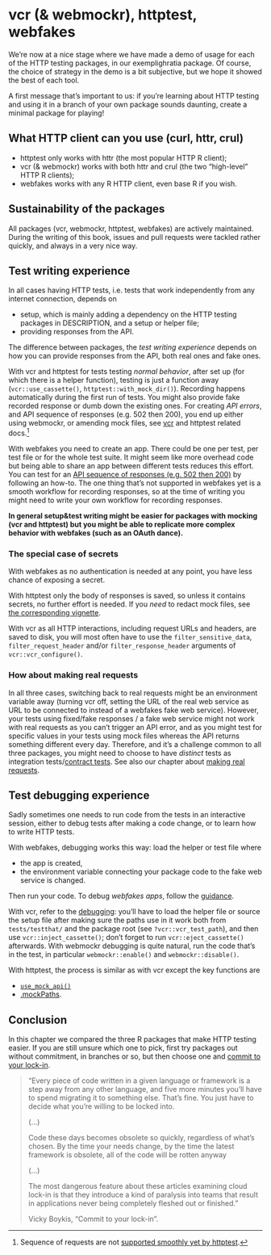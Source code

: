 # vcr (& webmockr), httptest, webfakes {#pkgs-comparison}

We're now at a nice stage where we have made a demo of usage for each of the HTTP testing packages, in our exemplighratia package.
Of course, the choice of strategy in the demo is a bit subjective, but we hope it showed the best of each tool.

::: {.alert .alert-dismissible .alert-primary} 
A first message that's important to us: if you're learning about HTTP testing and using it in a branch of your own package sounds daunting, create a minimal package for playing!
:::

## What HTTP client can you use (curl, httr, crul)

* httptest only works with httr (the most popular HTTP R client);
* vcr (& webmockr) works with both httr and crul (the two "high-level" HTTP R clients);
* webfakes works with any R HTTP client, even base R if you wish.

## Sustainability of the packages

All packages (vcr, webmockr, httptest, webfakes) are actively maintained.
During the writing of this book, issues and pull requests were tackled rather quickly, and always in a very nice way.

## Test writing experience

In all cases having HTTP tests, i.e. tests that work independently from any internet connection, depends on

* setup, which is mainly adding a dependency on the HTTP testing packages in DESCRIPTION, and a setup or helper file;
* providing responses from the API.

The difference between packages, the _test writing experience_ depends on how you can provide responses from the API, both real ones and fake ones.

With vcr and httptest for tests testing _normal behavior_, after set up (for which there is a helper function), testing is just a function away (`vcr::use_cassette()`, `httptest::with_mock_dir()`).
Recording happens automatically during the first run of tests.
You might also provide fake recorded response or dumb down the existing ones.
For creating _API errors_, and API sequence of responses (e.g. 502 then 200), you end up either using webmockr, or amending mock files, see [vcr](https://docs.ropensci.org/vcr/articles/cassette-manual-editing.html) and httptest related docs.[^seq-httptest]

[^seq-httptest]: Sequence of requests are not [supported smoothly yet by httptest](https://github.com/nealrichardson/httptest/issues/49).

With webfakes you need to create an app. 
There could be one per test, per test file or for the whole test suite.
It might seem like more overhead code but being able to share an app between different tests reduces this effort.
You can test for an [API sequence of responses (e.g. 502 then 200)](https://r-lib.github.io/webfakes/dev/articles/how-to.html#how-do-i-test-a-sequence-of-requests-) by following an how-to.
The one thing that's not supported in webfakes yet is a smooth workflow for recording responses, so at the time of writing you might need to write your own workflow for recording responses.

**In general setup&test writing might be easier for packages with mocking (vcr and httptest) but you might be able to replicate more complex behavior with webfakes (such as an OAuth dance).**

### The special case of secrets

With webfakes as no authentication is needed at any point, you have less chance of exposing a secret.

With httptest only the body of responses is saved, so unless it contains secrets, no further effort is needed. If you _need_ to redact mock files, see [the corresponding vignette](https://enpiar.com/r/httptest/articles/redacting.html).

With vcr as all HTTP interactions, including request URLs and headers, are saved to disk, you will most often have to use the `filter_sensitive_data`, `filter_request_header` and/or `filter_response_header` arguments of `vcr::vcr_configure()`.

### How about making real requests

In all three cases, switching back to real requests might be an environment variable away (turning vcr off, setting the URL of the real web service as URL to be connected to instead of a webfakes fake web service).
However, your tests using fixed/fake responses / a fake web service might not work with real requests as you can't trigger an API error, and as you might test for specific values in your tests using mock files whereas the API returns something different every day.
Therefore, and it's a challenge common to all three packages, you might need to choose to have _distinct_ tests as integration tests/[contract tests](https://www.martinfowler.com/bliki/ContractTest.html).
See also our chapter about [making real requests](#real-requests-chapter).

## Test debugging experience

Sadly sometimes one needs to run code from the tests in an interactive session, either to debug tests after making a code change, or to learn how to write HTTP tests.

With webfakes, debugging works this way: load the helper or test file where 

* the app is created,
* the environment variable connecting your package code to the fake web service is changed.

Then run your code. To debug _webfakes apps_, follow the [guidance](https://r-lib.github.io/webfakes/dev/articles/how-to.html#how-can-i-debug-an-app-).

With vcr, refer to the [debugging](https://docs.ropensci.org/vcr/articles/debugging.html): you'll have to load the helper file or source the setup file after making sure the paths use in it work both from `tests/testthat/` and the package root (see `?vcr::vcr_test_path`), and then use `vcr::inject_cassette()`; don't forget to run `vcr::eject_cassette()` afterwards.
With webmockr debugging is quite natural, run the code that's in the test, in particular `webmockr::enable()` and `webmockr::disable()`. 

With httptest, the process is similar as with vcr except the key functions are

* [`use_mock_api()`](https://enpiar.com/r/httptest/reference/use_mock_api.html)
* [.mockPaths](https://enpiar.com/r/httptest/reference/mockPaths.html).

## Conclusion

In this chapter we compared the three R packages that make HTTP testing easier.
If you are still unsure which one to pick, first try packages out without commitment, in branches or so, but then choose one and [commit to your lock-in](http://veekaybee.github.io/2019/02/10/lockin/).

> "Every piece of code written in a given language or framework is a step away from any other language, and five more minutes you’ll have to spend migrating it to something else. That’s fine. You just have to decide what you’re willing to be locked into.
>
> (...)
>
> Code these days becomes obsolete so quickly, regardless of what’s chosen. By the time your needs change, by the time the latest framework is obsolete, all of the code will be rotten anyway
>
> (...)
>
> The most dangerous feature about these articles examining cloud lock-in is that they introduce a kind of paralysis into teams that result in applications never being completely fleshed out or finished."
>
> Vicky Boykis, "Commit to your lock-in".
